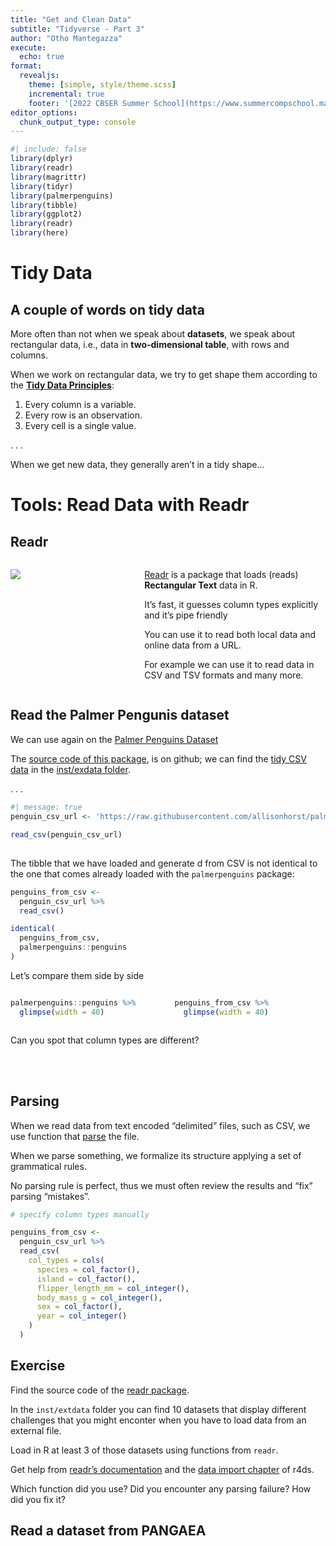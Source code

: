 ```yaml
---
title: "Get and Clean Data"
subtitle: "Tidyverse - Part 3"
author: "Otho Mantegazza"
execute: 
  echo: true
format:
  revealjs:
    theme: [simple, style/theme.scss]
    incremental: true
    footer: '[2022 CBSER Summer School](https://www.summercompschool.mawazoinstitute.org/)'
editor_options: 
  chunk_output_type: console
---
```


```r
#| include: false
library(dplyr)
library(readr)
library(magrittr)
library(tidyr)
library(palmerpenguins)
library(tibble)
library(ggplot2)
library(readr)
library(here)
```

# Tidy Data

## A couple of words on tidy data

More often than not when we speak about **datasets**, we speak about rectangular data, i.e., data in **two-dimensional table**, with rows and columns.


When we work on rectangular data, we try to get shape them according to the  **[Tidy Data Principles](https://tidyr.tidyverse.org/articles/tidy-data.html)**:

1. Every column is a variable.
2. Every row is an observation.
3. Every cell is a single value.

. . . 

When we get new data, they generally aren't in a tidy shape...

# Tools: Read Data with Readr

## Readr

:::: {.columns}

::: {.column width="40%"}
![](https://raw.githubusercontent.com/rstudio/hex-stickers/master/SVG/readr.svg)
:::

::: {.column width="60%"}

[Readr](https://readr.tidyverse.org/) is a package that loads (reads) **Rectangular Text** data in R.

It's fast, it guesses column types explicitly and it's pipe friendly

You can use it to read both local data and online data from a URL.

For example we can use it to read data in CSV and TSV formats and many more.

:::

::::

## Read the Palmer Pengunis dataset {.scrollable}

We can use again on the [Palmer Penguins Dataset](https://allisonhorst.github.io/palmerpenguins/)

The [source code of this package](https://github.com/allisonhorst/palmerpenguins/), is on github; we can find the [tidy CSV data](https://raw.githubusercontent.com/allisonhorst/palmerpenguins/main/inst/extdata/penguins.csv) in the [inst/exdata folder](https://github.com/allisonhorst/palmerpenguins/tree/main/inst/extdata).

. . .

```r
#| message: true
penguin_csv_url <- 'https://raw.githubusercontent.com/allisonhorst/palmerpenguins/main/inst/extdata/penguins.csv'

read_csv(penguin_csv_url)
```

## {.scrollable}

The tibble that we have loaded and generate d from CSV is not identical to the one that comes already loaded with the `palmerpenguins` package:

```r
penguins_from_csv <- 
  penguin_csv_url %>% 
  read_csv()

identical(
  penguins_from_csv,
  palmerpenguins::penguins
)
```

Let's compare them side by side

:::: {.columns}

::: {.column width="50%"}

```r
palmerpenguins::penguins %>% 
  glimpse(width = 40)
```

:::

::: {.column width="50%"}

```r
penguins_from_csv %>% 
  glimpse(width = 40)
```

:::

::::

Can you spot that column types are different?

<br>
<br>

## Parsing {.smallish}

When we read data from text encoded "delimited" files, such as CSV, we use function that [parse](https://en.wikipedia.org/wiki/Parsing) the file.

When we parse something, we formalize its structure applying a set of grammatical rules.

No parsing rule is perfect, thus we must often review the results and "fix" parsing "mistakes".

```r
# specify column types manually

penguins_from_csv <-
  penguin_csv_url %>% 
  read_csv(
    col_types = cols(
      species = col_factor(),
      island = col_factor(),
      flipper_length_mm = col_integer(),
      body_mass_g = col_integer(),
      sex = col_factor(),
      year = col_integer()
    )
  )
```

## Exercise {.exercise}

Find the source code of the [readr package](https://readr.tidyverse.org/).

In the `inst/extdata` folder you can find 10 datasets that display different challenges that you might enconter when you have to load data from an external file.

Load in R at least 3 of those datasets using functions from `readr`.

Get help from [readr's documentation](https://readr.tidyverse.org/) and the [data import chapter](https://r4ds.had.co.nz/data-import.html) of r4ds.

Which function did you use? Did you encounter any parsing failure? How did you fix it?


## Read a dataset from PANGAEA

```r

```

